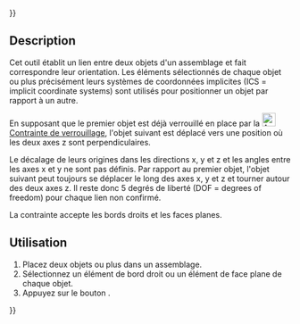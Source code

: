 {{UnfinishedDocu{{#translation:}}}}
<languages/>

{{Docnav/fr
|[[Assembly3_ConstraintAngle/fr|Contrainte d'angle]]
|[[Assembly3_ConstraintPointsCoincident/fr|Contrainte de points coïncidents]]
|[[Assembly3_Workbench/fr|Assembly3]]
|IconL=Assembly_ConstraintAngle.svg
|IconR=Assembly_ConstraintPointCoincident.svg
|IconC=Assembly3_workbench_icon.svg
}}

{{GuiCommand/fr
|Name=Assembly3 ConstraintPerpendicular
|Name/fr=Assembly3 Contrainte perpendiculaire
|Icon=Assembly_ConstraintPerpendicular.svg
|Workbenches=[[Assembly3_Workbench/fr|Assembly3]]
}}

== Description ==

Cet outil établit un lien entre deux objets d'un assemblage et fait correspondre leur orientation. Les éléments sélectionnés de chaque objet ou plus précisément leurs systèmes de coordonnées implicites (ICS = implicit coordinate systems) sont utilisés pour positionner un objet par rapport à un autre.

En supposant que le premier objet est déjà verrouillé en place par la [[Image:Assembly_ConstraintLock.svg|24px]] [[Assembly3_ConstraintLock/fr|Contrainte de verrouillage]], l'objet suivant est déplacé vers une position où les deux axes z sont perpendiculaires.

Le décalage de leurs origines dans les directions x, y et z et les angles entre les axes x et y ne sont pas définis. Par rapport au premier objet, l'objet suivant peut toujours se déplacer le long des axes x, y et z et tourner autour des deux axes z. Il reste donc 5 degrés de liberté (DOF = degrees of freedom) pour chaque lien non confirmé.

La contrainte accepte les bords droits et les faces planes.

== Utilisation == 

# Placez deux objets ou plus dans un assemblage.
# Sélectionnez un élément de bord droit ou un élément de face plane de chaque objet.
# Appuyez sur le bouton {{Button|[[Image:Assembly_ConstraintPerpendicular.svg|16px]] [[Assembly3_ConstraintPerpendicular/fr|Perpendicular]]}}.


{{Docnav/fr
|[[Assembly3_ConstraintAngle/fr|Contrainte d'angle]]
|[[Assembly3_ConstraintPointsCoincident/fr|Contrainte de points coïncidents]]
|[[Assembly3_Workbench/fr|Assembly3]]
|IconL=Assembly_ConstraintAngle.svg
|IconR=Assembly_ConstraintPointCoincident.svg
|IconC=Assembly3_workbench_icon.svg
}}

{{Userdocnavi{{#translation:}}}}
